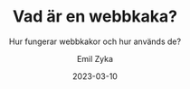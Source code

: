 ---
title: Vad är en webbkaka?
subtitle: Hur fungerar webbkakor och hur används de?
hashtags: ['Cookie', 'Analytics', 'Marknadsföring', 'Datalagring']
difficulty: introduktion
date: 2023-03-10
category: Annat
img: { src: '/src/img/cookie.jpg', alt: 'A picture of a cookie' }
description: 'Kakor används för att lagra information om besökaren. Det finns olika typer av kakor med olika användningsområden. Men hur fungerar kakor egentligen, 
varför används dem och vilka regler finns det?' 
author: Emil Zyka
soruces:
  [
    "https://developer.mozilla.org/en-US/docs/Web/HTTP/Cookies#creating_cookies",
    "https://learn.microsoft.com/en-us/previous-versions/aspnet/ms178194(v=vs.100)",
    "https://cookieinformation.com/sv/vad-ar-en-cookie/",
  ]
tags: [Annat]
sectiontitles: ['Vad är en webbkaka?', 'Varaktiga och sessions-kakor', "Vilken information spåras av kakor?", "Första och tredjepartskakor", "Cookies och säkerhet"]
sections:
  [
    'Cookies, eller kakor, är små textfiler som lagras i en webbläsare när någon besöker en webbplats. En webbplats kan både skicka och hämta kakor som tillhör besökaren.
    Kakorna består av data som beskriver besökaren. Exakt vilken data som lagras i kakan varierar men det kan handla om platsinformation, datum och tid för användarens besök,
    språkinställningar, utförda aktiviteter på webbsidan, användarvalda inställningar, användaruppgifter samt personlig identifierbar information. Kakor lagras vanligtvis i din
    webbläsare men kan också sparas lokalt i hårddisken på din enhet. Det finns huvudsakligen två typer av kakor med olika användningsområden och livscyklar. Dessa är sessionskakor och varaktiga kakor.',
    'En varaktig kaka lagras vanligtvis i en mapp, i hårddisken, på besökarens lokala enhet. Dessa kakor finns kvar i enheten ända tills dess att de når sitt utgångsdatum. När en besökare återkommer till en webbplats kan webbläsaren läsa in information som finns lagrad i kakan. En sessions-kaka lagras tillfälligt i webbläsaren och försvinner när besökaren avslutar sitt besök på webbplatsen. Den här typen av kakor används för att hålla reda på webbspecefika inställningar så som språk, ifyllda uppgifter i ett formulär eller för att förhindra att en webbplats efterfråga samma information flera gånger.',
    'Den information som sparas i kakorna är vanligtvis krypterad vilket gör att det oftast är svårt att avgöra exakt vad som lagras. Oftast lagras dock både information om användarens beteende på webbplatsen samt information för att identifiera användaren. Information om användarens beteende kan vara till exempel: tid och datum för besök, inköpsinformation, aktivitet på hemsidan, integritetsinställningar samt sidvisningar. Information för att identifiera användaren kan vara olika typer av id:n, ip-adresser, inloggninsuppgifter, webbläsare och operativsystem.',
    'Om en kaka används av och för den besökta webbplatsen benämns det som en förstapartskaka. Om kakan används av tjänster som sidan tillhandahåller eller implementerar benämns det som en tredjepartskaka. Förstapartskakor används för att förbättra användarupplevlsen på den besökta hemplatsen genom att hålla koll på en användares inställningar, aktivitet och inloggning. Tredjepartskakor används av externa företag genom den besökta webbplatsen. Dessa kan skapa profiler och målgrupper baserat på dina beteende och personuppgifter för att skräddarsy marknadserbjudanden, analyser och reklam.',
    'Som bekant lagrar cookies en del "känslig information" så som geografisk plats, ip-adress, användaruppgifter och beteendemönster. Anvädningen av cookies är i allmänt hårt reglerade och bör inte utgöra en grund för orolighet. Kakor används i första hand för att förbättra användarupplevelsen och i marknadsföringssyfte. Som besökare har du möjlighet och rätt till att neka kakor. En webbplats ska också ge en beskrivning av alla dess kakor, deras syfte och livslängd. Därtill ska även besökaren kunna se en fullständig lista av tredjepartcookies. Kraven för inhämtning och lagring av personuppgifter i cookies lyder också under GDPR. Du bör dock alltid vara försiktig med att uppge personlig information på nätet. Om du vill förbli så annonyn som möjligt kan du justera inställningarna i din webbläsare samt installera add-ons som inaktiverar vissa typer av kakor.',
  ]
---